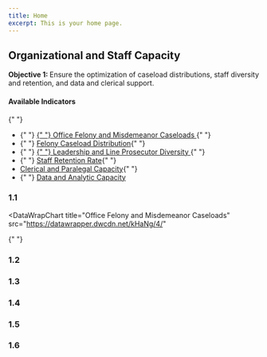 ```yaml
---
title: Home
excerpt: This is your home page.
---
```



<Section py="2|4|8|10">
  <Container>
    <Grid col="1|2" gap="4|8|12" alignItems="center">
      <Flexbox
        flexDirection="column"
        alignItems="center|flex-start"
        textAlign="center|left"
      >
        <H2 m="0" fontWeight="extrabold" lineHeight="tight">
          Organizational and Staff Capacity
        </H2>
        <P fontSize="xl|2xl" mt="2">
          <strong>Objective 1: </strong> Ensure the optimization of caseload
          distributions, staff diversity and retention, and data and clerical
          support.
        </P>
      </Flexbox>
      <P>
        <H4 m="0">Available Indicators </H4>{" "}
        <ul>
          <li>
            {" "}
            <a href="#office-caseloads">
              {" "}
              Office Felony and Misdemeanor Caseloads
            </a>{" "}
          </li>
          <li>
            {" "}
            <a href="#felony-caseload"> Felony Caseload Distribution</a>{" "}
          </li>
          <li>
            {" "}
            <a href="#prosecutor-diversity">
              {" "}
              Leadership and Line Prosecutor Diversity
            </a>{" "}
          </li>
          <li>
            {" "}
            <a href="#staff-retention"> Staff Retention Rate</a>{" "}
          </li>
          <li>
            <a href="#clerical-capacity"> Clerical and Paralegal Capacity</a>{" "}
          </li>
          <li>
            {" "}
            <a href="#data-analytic-capacity">Data and Analytic Capacity</a>
          </li>
        </ul>
      </P>
    </Grid>
  </Container>
</Section>

<Container>


<Section maxWidth="750px">


### 1.1

<DataWrapChart
  title="Office Felony and Misdemeanor Caseloads"
  src="https://datawrapper.dwcdn.net/kHaNg/4/"
>
  {" "}
</DataWrapChart>

<a name="office-caseloads"> </a>

<DataWrapChart src="https://datawrapper.dwcdn.net/wEYvM/" />

### 1.2

<DataWrapChart
  title="Felony Caseload Distribution"
  src="https://datawrapper.dwcdn.net/hx0L6/5/"
/>

<a name="felony-caseload"> </a>

<DataWrapChart src="https://datawrapper.dwcdn.net/bWxgq/" />

### 1.3

<DataWrapChart
  title="Leadership and Line Prosecutor Diversity"
  src="https://datawrapper.dwcdn.net/X7p8R/1/"
/>

<a name="prosecutor-diversity"> </a>

<DataWrapChart src="https://datawrapper.dwcdn.net/FYo0s/" />
<DataWrapChart src="https://datawrapper.dwcdn.net/rwJ8r/" />

### 1.4

<DataWrapChart
  title="Staff Retention Rate"
  src="https://datawrapper.dwcdn.net/04eXr/1/"
/>

<a name="staff-retention"> </a>

<DataWrapChart src="https://datawrapper.dwcdn.net/g8Dwl/" />

### 1.5

<DataWrapChart
  title="Clerical and Paralegal Capacity"
  src="https://datawrapper.dwcdn.net/aFbdr/5/"
/>

<a name="clerical-capacity"> </a>

<DataWrapChart src="https://datawrapper.dwcdn.net/ROHW2/" />

### 1.6

<DataWrapChart
  title="Data and Analytic Capacity"
  src="https://datawrapper.dwcdn.net/1CDZQ/7/"
/>

<a name="data-analytic-capacity"> </a>

<DataWrapChart src="https://datawrapper.dwcdn.net/Swmrz/" />

</Section>


</Container>

